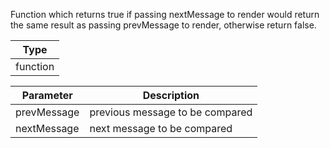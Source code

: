 Function which returns true if passing nextMessage to render would return the same result as passing prevMessage to render, otherwise return false.

| Type     |
| -------- |
| function |

| Parameter   | Description                     |
| ----------- | ------------------------------- |
| prevMessage | previous message to be compared |
| nextMessage | next message to be compared     |

